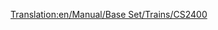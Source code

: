 [[Translation:en/Manual/Base Set/Trains/CS2400]]
{{en/Manual/Base Set/Trains/Trains|Cost=£18,750 ($37.500)
|Speed=112 kph (70 mph)
|Weight=120 t
|Power=2,400 hp (? kW)
|Annual=£1,599 ($3.198)
|Designed=1965
|Lifespan=20 years
|Capacity=N/A
|Description=
|Real-life=
}}